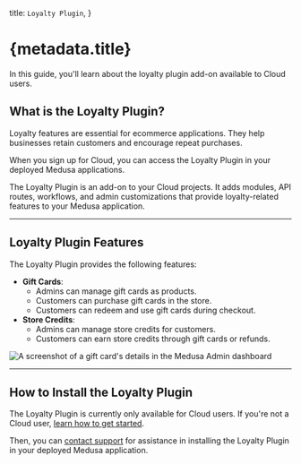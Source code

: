   title: `Loyalty Plugin`,
}

# {metadata.title}

In this guide, you'll learn about the loyalty plugin add-on available to Cloud users.

## What is the Loyalty Plugin?

Loyalty features are essential for ecommerce applications. They help businesses retain customers and encourage repeat purchases.

When you sign up for Cloud, you can access the Loyalty Plugin in your deployed Medusa applications.

The Loyalty Plugin is an add-on to your Cloud projects. It adds modules, API routes, workflows, and admin customizations that provide loyalty-related features to your Medusa application.

---

## Loyalty Plugin Features

The Loyalty Plugin provides the following features:

- **Gift Cards**:
    - Admins can manage gift cards as products.
    - Customers can purchase gift cards in the store.
    - Customers can redeem and use gift cards during checkout.
- **Store Credits**:
    - Admins can manage store credits for customers.
    - Customers can earn store credits through gift cards or refunds.

![A screenshot of a gift card's details in the Medusa Admin dashboard](https://res.cloudinary.com/dza7lstvk/image/upload/v1750235297/Cloud/CleanShot_2025-06-18_at_11.27.44_2x_zwrily.png)

---

## How to Install the Loyalty Plugin

The Loyalty Plugin is currently only available for Cloud users. If you're not a Cloud user, [learn how to get started](../page.mdx#sign-up-for-cloud).

Then, you can [contact support](#) for assistance in installing the Loyalty Plugin in your deployed Medusa application.